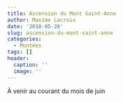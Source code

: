 ```yaml
---
title: Ascension du Mont Saint-Anne
author: Maxime Lacroix
date: '2018-05-26'
slug: ascension-du-mont-saint-anne
categories:
  - Montées
tags: []
header:
  caption: ''
  image: ''
---
```


À venir au courant du mois de juin